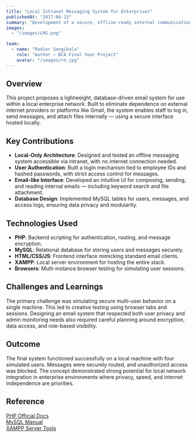 ```yaml
---
title: "Local Intranet Messaging System for Enterprises"
publishedAt: "2017-06-15"
summary: "Development of a secure, offline-ready internal communication system using PHP, MySQL, and local network infrastructure to enable employee messaging without reliance on external internet services."
images:
  - "/images/LMS.png"

team:
  - name: "Rodier Sangibala"
    role: "Author – BCA Final Year Project"
    avatar: "/images/ro.jpg"
---
```


## Overview

This project proposes a lightweight, database-driven email system for use within a local enterprise network. Built to eliminate dependence on external internet providers or platforms like Gmail, the system enables staff to log in, send messages, and attach files internally — using a secure interface hosted locally.

## Key Contributions

- **Local-Only Architecture**: Designed and tested an offline messaging system accessible via intranet, with no internet connection needed.
- **User Authentication**: Built a login mechanism tied to employee IDs and hashed passwords, with strict access control for messages.
- **Email-like Interface**: Developed an intuitive UI for composing, sending, and reading internal emails — including keyword search and file attachment.
- **Database Design**: Implemented MySQL tables for users, messages, and access logs, ensuring data privacy and modularity.

## Technologies Used

- **PHP**: Backend scripting for authentication, routing, and message encryption.
- **MySQL**: Relational database for storing users and messages securely.
- **HTML/CSS/JS**: Frontend interface mimicking standard email clients.
- **XAMPP**: Local server environment for hosting the entire stack.
- **Browsers**: Multi-instance browser testing for simulating user sessions.

## Challenges and Learnings

The primary challenge was simulating secure multi-user behavior on a single machine. This led to creative testing using browser tabs and sessions. Designing an email system that respected both user privacy and admin monitoring needs also required careful planning around encryption, data access, and role-based visibility.

## Outcome

The final system functioned successfully on a local machine with four simulated users. Messages were securely routed, and unauthorized access was blocked. The concept demonstrated strong potential for local network integration in enterprise environments where privacy, speed, and internet independence are priorities.

## Reference

[PHP Official Docs](https://www.php.net)  
[MySQL Manual](https://dev.mysql.com/doc/)  
[XAMPP Server Tools](https://www.apachefriends.org/)  
